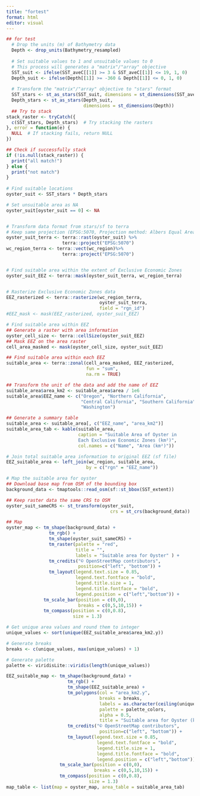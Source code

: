 ```yaml
---
title: "fortest"
format: html
editor: visual
---
```


```r
## for test
  # Drop the units (m) of Bathymetry data
  Depth <- drop_units(Bathymetry_resampled)
  
  # Set suitable values to 1 and unsuitable values to 0
  # This process will generates a "matrix"/"array" objective
  SST_suit <- ifelse(SST_aveC[[1]] >= 3 & SST_aveC[[1]] <= 19, 1, 0)
  Depth_suit <- ifelse(Depth[[1]] >= -360 & Depth[[1]] <= 0, 1, 0) 
  
  # Transform the "matrix"/"array" objective to "stars" format
  SST_stars <- st_as_stars(SST_suit, dimensions = st_dimensions(SST_aveC))
  Depth_stars <- st_as_stars(Depth_suit, 
                             dimensions = st_dimensions(Depth))
  ## Try to stack
stack_raster <- tryCatch({
  c(SST_stars, Depth_stars)  # Try stacking the rasters
}, error = function(e) {
  NULL  # If stacking fails, return NULL
})

## Check if successfully stack 
if (!is.null(stack_raster)) {
  print("all match!")
} else {
  print("not match")
}
  
# Find suitable locations
oyster_suit <- SST_stars * Depth_stars

# Set unsuitable area as NA
oyster_suit[oyster_suit == 0] <- NA


# Transform data format from stars/sf to terra
# Keep same projection (EPSG:5070, Projection method: Albers Equal Area, unit:m)
oyster_suit_terra <- terra::rast(oyster_suit) %>%
                     terra::project("EPSG:5070")
wc_region_terra <- terra::vect(wc_region)%>%
                     terra::project("EPSG:5070")


# Find suitable area within the extent of Exclusive Economic Zones
oyster_suit_EEZ <- terra::mask(oyster_suit_terra, wc_region_terra)


# Rasterize Exclusive Economic Zones data
EEZ_rasterized <- terra::rasterize(wc_region_terra,
                                   oyster_suit_terra,
                                   field = "rgn_id") 
#EEZ_mask <- mask(EEZ_rasterized, oyster_suit_EEZ)

# Find suitable area within EEZ
## Generate a raster with area information
oyster_cell_size <- terra::cellSize(oyster_suit_EEZ)
## Mask EEZ on the area raster
cell_area_masked <- mask(oyster_cell_size, oyster_suit_EEZ)

## Find suitable area within each EEZ
suitable_area <- terra::zonal(cell_area_masked, EEZ_rasterized, 
                              fun = "sum", 
                              na.rm = TRUE) 

## Transform the unit of the data and add the name of EEZ
suitable_area$area_km2 <- suitable_area$area / 1e6
suitable_area$EEZ_name <- c("Oregon", "Northern California",
                            "Central California", "Southern California",
                            "Washington")

## Generate a summary table
suitable_area <- suitable_area[, c("EEZ_name", "area_km2")]
suitable_area_tab <- kable(suitable_area, 
                           caption = "Suitable Area of Oyster in 
                           Each Exclusive Economic Zones (km²)",
                           col.names = c("Name", "Area (km²)")) 

# Join total suitable area information to original EEZ (sf file)
EEZ_suitable_area <- left_join(wc_region, suitable_area,
                              by = c("rgn" = "EEZ_name"))

# Map the suitable area for oyster
## Download base map from OSM of the bounding box
background_data <- tmaptools::read_osm(sf::st_bbox(SST_extent))

## Keep raster data the same CRS to OSM
oyster_suit_sameCRS <- st_transform(oyster_suit, 
                                       crs = st_crs(background_data))

## Map
oyster_map <- tm_shape(background_data) + 
                tm_rgb() +
                tm_shape(oyster_suit_sameCRS) +
                tm_raster(palette = "red",
                          title = "",
                          labels = "Suitable area for Oyster" ) +
                tm_credits("© OpenStreetMap contributors",
                           position=c("left", "bottom")) +
                tm_layout(legend.text.size = 0.85,
                          legend.text.fontface = "bold",
                          legend.title.size = 1,
                          legend.title.fontface = "bold",
                          legend.position = c("left","bottom")) +
              tm_scale_bar(position = c(0,0),
                           breaks = c(0,5,10,15)) +
              tm_compass(position = c(0,0.8),
                         size = 1.3)

# Get unique area values and round them to integer
unique_values <- sort(unique(EEZ_suitable_area$area_km2.y)) 

# Generate breaks
breaks <- c(unique_values, max(unique_values) + 1)

# Generate palette
palette <- viridisLite::viridis(length(unique_values))

EEZ_suitable_map <- tm_shape(background_data) + 
                       tm_rgb() +
                       tm_shape(EEZ_suitable_area) +
                       tm_polygons(col = "area_km2.y",
                                   breaks = breaks,
                                   labels = as.character(ceiling(unique_values)),
                                   palette = palette_colors,
                                   alpha = 0.5,
                                   title = "Suitable area for Oyster (km²)") +
                       tm_credits("© OpenStreetMap contributors",
                                   position=c("left", "bottom")) +
                       tm_layout(legend.text.size = 0.85,
                                  legend.text.fontface = "bold",
                                  legend.title.size = 1,
                                  legend.title.fontface = "bold",
                                  legend.position = c("left","bottom")) +
                    tm_scale_bar(position = c(0,0),
                                 breaks = c(0,5,10,15)) +
                    tm_compass(position = c(0,0.8),
                               size = 1.3)
map_table <- list(map = oyster_map, area_table = suitable_area_tab)
```
